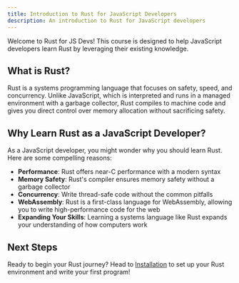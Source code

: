 ```yaml
---
title: Introduction to Rust for JavaScript Developers
description: An introduction to Rust for JavaScript developers
---
```


Welcome to Rust for JS Devs! This course is designed to help JavaScript developers learn Rust by leveraging their existing knowledge.

## What is Rust?

Rust is a systems programming language that focuses on safety, speed, and concurrency. Unlike JavaScript, which is interpreted and runs in a managed environment with a garbage collector, Rust compiles to machine code and gives you direct control over memory allocation without sacrificing safety.

## Why Learn Rust as a JavaScript Developer?

As a JavaScript developer, you might wonder why you should learn Rust. Here are some compelling reasons:

- **Performance**: Rust offers near-C performance with a modern syntax
- **Memory Safety**: Rust's compiler ensures memory safety without a garbage collector
- **Concurrency**: Write thread-safe code without the common pitfalls
- **WebAssembly**: Rust is a first-class language for WebAssembly, allowing you to write high-performance code for the web
- **Expanding Your Skills**: Learning a systems language like Rust expands your understanding of how computers work


## Next Steps

Ready to begin your Rust journey? Head to [Installation](/en/introduction/installation/) to set up your Rust environment and write your first program! 